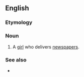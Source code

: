 ==English==

===Etymology===
{{compound|news|girl|lang=en}}

===Noun===
{{en-noun}}

# A [[girl]] who delivers [[newspapers]].

===See also===
* {{l|en|newsboy}}